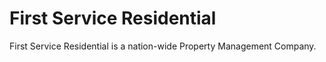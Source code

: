# First Service Residential

First Service Residential is a nation-wide Property Management Company.
